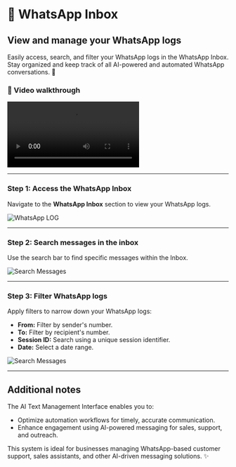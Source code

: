 # 💬 WhatsApp Inbox

## View and manage your WhatsApp logs

Easily access, search, and filter your WhatsApp logs in the WhatsApp Inbox. Stay organized and keep track of all AI-powered and automated WhatsApp conversations. 📲

### 🎥 Video walkthrough

<div class="card-video">
  <video src="https://storage.googleapis.com/helpsessionvideos/Contactswing/Videos/whatai.mp4" autoplay playsinline controls title="WhatsApp Log Video"></video>
</div>

---

### Step 1: Access the WhatsApp Inbox

Navigate to the **WhatsApp Inbox** section to view your WhatsApp logs.

<img src="https://storage.googleapis.com/helpsessionvideos/Contactswing/images/wi1.jpg" alt="WhatsApp LOG" />

---

### Step 2: Search messages in the inbox

Use the search bar to find specific messages within the Inbox.

<img src="https://storage.googleapis.com/helpsessionvideos/Contactswing/images/wi2.jpg" alt="Search Messages" />

---

### Step 3: Filter WhatsApp logs

Apply filters to narrow down your WhatsApp logs:

- **From:** Filter by sender's number.
- **To:** Filter by recipient's number.
- **Session ID:** Search using a unique session identifier.
- **Date:** Select a date range.

<img src="https://storage.googleapis.com/helpsessionvideos/Contactswing/images/wi3.jpg" alt="Search Messages" />

---

## Additional notes

The AI Text Management Interface enables you to:

- Optimize automation workflows for timely, accurate communication.
- Enhance engagement using AI-powered messaging for sales, support, and outreach.

This system is ideal for businesses managing WhatsApp-based customer support, sales assistants, and other AI-driven messaging solutions. ✨
